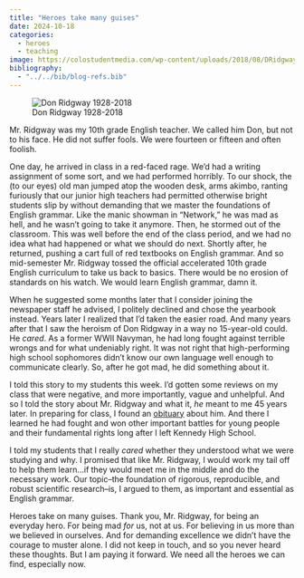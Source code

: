 ```yaml
---
title: "Heroes take many guises"
date: 2024-10-18
categories:
  - heroes
  - teaching
image: https://colostudentmedia.com/wp-content/uploads/2018/08/DRidgway-photo-1-300x460.jpeg
bibliography: 
  - "../../bib/blog-refs.bib"
---
```


![Don Ridgway 1928-2018](https://colostudentmedia.com/wp-content/uploads/2018/08/DRidgway-photo-1-300x460.jpeg)

Mr. Ridgway was my 10th grade English teacher.
We called him Don, but not to his face.
He did not suffer fools.
We were fourteen or fifteen and often foolish.

One day, he arrived in class in a red-faced rage.
We'd had a writing assignment of some sort, and we had performed horribly.
To our shock, the (to our eyes) old man jumped atop the wooden desk, arms akimbo, ranting furiously that our junior high teachers had permitted otherwise bright students slip by without demanding that we master the foundations of English grammar.
Like the manic showman in "Network," he was mad as hell, and he wasn't going to take it anymore.
Then, he stormed out of the classroom.
This was well before the end of the class period, and we had no idea what had happened or what we should do next.
Shortly after, he returned, pushing a cart full of red textbooks on English grammar.
And so mid-semester Mr. Ridgway tossed the official accelerated 10th grade English curriculum to take us back to basics.
There would be no erosion of standards on his watch.
We would learn English grammar, damn it.

When he suggested some months later that I consider joining the newspaper staff he advised, I politely declined and chose the yearbook instead.
Years later I realized that I'd taken the easier road.
And many years after that I saw the heroism of Don Ridgway in a way no 15-year-old could.
He *cared*.
As a former WWII Navyman, he had long fought against terrible wrongs and for what undeniably right.
It was not right that high-performing high school sophomores didn't know our own language well enough to communicate clearly.
So, after he got mad, he did something about it.

I told this story to my students this week.
I'd gotten some reviews on my class that were negative, and more importantly, vague and unhelpful.
And so I told the story about Mr. Ridgway and what it, *he* meant to me 45 years later.
In preparing for class, I found an [obituary](https://colostudentmedia.com/featured-news/2018/08/19/father-of-scholastic-journalism-in-colorado-dies-at-age-90/) about him.
And there I learned he had fought and won other important battles for young people and their fundamental rights long after I left Kennedy High School.

I told my students that I really *cared* whether they understood what we were studying and why. 
I promised that like Mr. Ridgway, I would work my tail off to help them learn...if they would meet me in the middle and do the necessary work.
Our topic--the foundation of rigorous, reproducible, and robust scientific research--is, I argued to them, as important and essential as English grammar.

Heroes take on many guises.
Thank you, Mr. Ridgway, for being an everyday hero.
For being mad *for* us, not at us.
For believing in us more than we believed in ourselves.
And for demanding excellence we didn't have the courage to muster alone.
I did not keep in touch, and so you never heard these thoughts.
But I am paying it forward.
We need all the heroes we can find, especially now.
